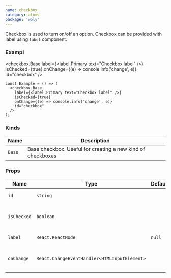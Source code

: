 ```yaml
---
name: checkbox
category: atoms
package: 'woly'
---
```



Checkbox is used to turn on/off an option. Checkbox can be provided with label using `label` component.

### Exampl

<checkbox.Base
  label={<label.Primary text="Checkbox label" />}
  isChecked={true}
  onChange={(e) => console.info('change', e)}
  id="checkbox"
/>

```tsx
const Example = () => (
  <checkbox.Base
    label={<label.Primary text="Checkbox label" />}
    isChecked={true}
    onChange={(e) => console.info('change', e)}
    id="checkbox"
  />
);
```

### Kinds

| Name   | Description                                                 |
| ------ | ----------------------------------------------------------- |
| `Base` | Base checkbox. Useful for creating a new kind of checkboxes |

### Props

| Name        | Type                                         | Default | Description                        |
| ----------- | -------------------------------------------- | ------- | ---------------------------------- |
| `id`        | `string`                                     |         | HTML id attribute                  |
| `isChecked` | `boolean`                                    |         | Whether checkbox is checked or not |
| `label`     | `React.ReactNode`                            | `null`  | Label component                    |
| `onChange`  | `React.ChangeEventHandler<HTMLInputElement>` |         | Callback when checkbox is clicked  |
